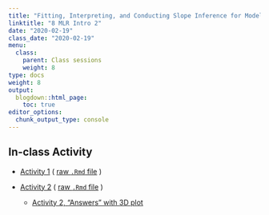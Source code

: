 ```yaml
---
title: "Fitting, Interpreting, and Conducting Slope Inference for Model"
linktitle: "8 MLR Intro 2"
date: "2020-02-19"
class_date: "2020-02-19"
menu:
  class:
    parent: Class sessions
    weight: 8
type: docs
weight: 8
output:
  blogdown::html_page:
    toc: true
editor_options: 
  chunk_output_type: console
---
```


## In-class Activity

- [Activity 1](http://sds291.netlify.com/08/08_InClassActivity.pdf) ( [raw `.Rmd` file](http://sds291.netlify.com/08/08_InClassActivity.rmd) )

- [Activity 2](http://sds291.netlify.com/08/Marshmallow3dPractice.html) ( [raw `.Rmd` file](http://sds291.netlify.com/08/Marshmallow3dPractice.rmd) )

    - [Activity 2, "Answers" with 3D plot](http://sds291.netlify.com/08/Marshmallow3dPractice_Answers.html) 
